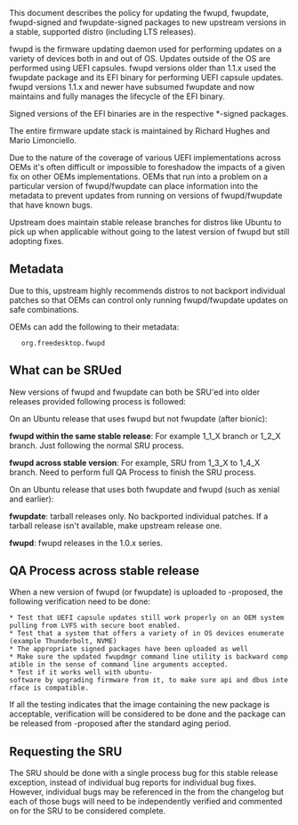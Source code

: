 This document describes the policy for updating the fwupd, fwupdate, fwupd-signed and fwupdate-signed packages to new upstream versions in a stable, supported distro (including LTS releases).

fwupd is the firmware updating daemon used for performing updates on a variety of devices both in and out of OS.  Updates outside of the OS are performed using UEFI capsules.
fwupd versions older than 1.1.x used the fwupdate package and its EFI binary for performing UEFI capsule updates.
fwupd versions 1.1.x and newer have subsumed fwupdate and now maintains and fully manages the lifecycle of the EFI binary.

Signed versions of the EFI binaries are in the respective *-signed packages.

The entire firmware update stack is maintained by Richard Hughes and Mario Limonciello.

Due to the nature of the coverage of various UEFI implementations across OEMs it's often difficult or impossible to foreshadow the impacts of a given fix on other OEMs implementations.  OEMs that run into a problem on a particular version of fwupd/fwupdate can place information into the metadata to prevent updates from running on versions of fwupd/fwupdate that have known bugs.

Upstream does maintain stable release branches for distros like Ubuntu to pick up when applicable without going to the latest version of fwupd but still adopting fixes.

== Metadata ==
Due to this, upstream highly recommends distros to not backport individual patches so that OEMs can control only running fwupd/fwupdate updates on safe combinations.

OEMs can add the following to their metadata:

<requires>
    <id compare="ge" version="1.4.1">org.freedesktop.fwupd</id>
</requires>


== What can be SRUed ==

New versions of fwupd and fwupdate can both be SRU'ed into older releases provided following process is followed:

On an Ubuntu release that uses fwupd but not fwupdate (after bionic):

'''fwupd within the same stable release''': For example 1_1_X branch or 1_2_X branch. Just following the normal SRU process.

'''fwupd across stable version''': For example, SRU from 1_3_X to 1_4_X branch. Need to perform full QA Process to finish the SRU process.

On an Ubuntu release that uses both fwupdate and fwupd (such as xenial and earlier):

'''fwupdate''':
tarball releases only.  No backported individual patches.  If a tarball release isn't available, make upstream release one.

'''fwupd''':
fwupd releases in the 1.0.x series.

== QA Process across stable release ==

When a new version of fwupd (or fwupdate) is uploaded to -proposed, the following verification need to be done:

 * Test that UEFI capsule updates still work properly on an OEM system pulling from LVFS with secure boot enabled.
 * Test that a system that offers a variety of in OS devices enumerate (example Thunderbolt, NVME)
 * The appropriate signed packages have been uploaded as well
 * Make sure the updated fwupdmgr command line utility is backward compatible in the sense of command line arguments accepted.
 * Test if it works well with ubuntu-software by upgrading firmware from it, to make sure api and dbus interface is compatible.

If all the testing indicates that the image containing the new package is acceptable, verification will be considered to be done and the package can be released from -proposed after the standard aging period.

== Requesting the SRU ==

The SRU should be done with a single process bug for this stable release exception, instead of individual bug reports for individual bug fixes. However, individual bugs may be referenced in the from the changelog but each of those bugs will need to be independently verified and commented on for the SRU to be considered complete.

